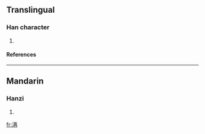 ==Translingual==
===Han character===
{{Han char|rn=85|rad=水|as=06|sn=9|four=|canj=水一土月 (EMGB)}}
# {{defn|Han|sort=水06}}
====References====
{{Han ref|kx=0619.200|dkj=17355|hdz=31603.010|uh=6D05|ud=27909}}

----
==Mandarin==
===Hanzi===
{{cmn-hanzi|pin=[[yān]] (yan1), [[yē]] (ye1), [[zuǐ]] (zui3)|wg=yen<sup>1</sup>, yeh<sup>1</sup>, tsui<sup>3</sup>}}
# {{defn|Mandarin}}

[[fr:洅]]